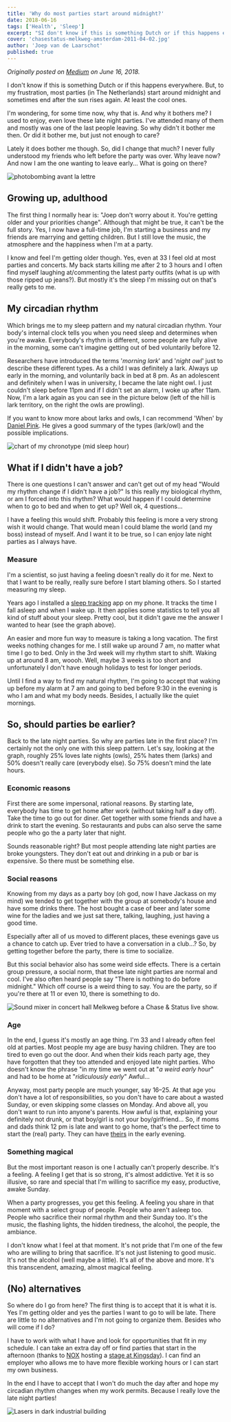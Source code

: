 ```yaml
---
title: 'Why do most parties start around midnight?'
date: 2018-06-16
tags: ['Health', 'Sleep']
excerpt: "SI don't know if this is something Dutch or if this happens everywhere. But, to my frustration, most parties start around midnight and sometimes end after the sun rises again. At least the cool ones."
cover: 'chasestatus-melkweg-amsterdam-2011-04-02.jpg'
author: 'Joep van de Laarschot'
published: true
---
```


*Originally posted on* [*Medium*](https://medium.com/joeplaa/why-do-most-parties-start-around-midnight-59663fdb908a) *on June 16, 2018.*

I don't know if this is something Dutch or if this happens everywhere. But, to my frustration, most parties (in The Netherlands) start around midnight and sometimes end after the sun rises again. At least the cool ones.

I'm wondering, for some time now, why that is. And why it bothers me? I used to enjoy, even love these late night parties. I've attended many of them and mostly was one of the last people leaving. So why didn't it bother me then. Or did it bother me, but just not enough to care?

Lately it does bother me though. So, did I change that much? I never fully understood my friends who left before the party was over. Why leave now? And now I am the one wanting to leave early... What is going on there?

![photobombing avant la lettre](veertje-at-elekt-2009.jpg "Once upon a time in the pre-selfie age, we had a mascot who photobombed a lot of pictures.")

## Growing up, adulthood

The first thing I normally hear is: "Joep don't worry about it. You're getting older and your priorities change". Although that might be true, it can't be the full story. Yes, I now have a full-time job, I'm starting a business and my friends are marrying and getting children. But I still love the music, the atmosphere and the happiness when I'm at a party.

I know and feel I'm getting older though. Yes, even at 33 I feel old at most parties and concerts. My back starts killing me after 2 to 3 hours and I often find myself laughing at/commenting the latest party outfits (what is up with those ripped up jeans?). But mostly it's the sleep I'm missing out on that's really gets to me.

## My circadian rhythm

Which brings me to my sleep pattern and my natural circadian rhythm. Your body's internal clock tells you when you need sleep and determines when you're awake. Everybody's rhythm is different, some people are fully alive in the morning, some can't imagine getting out of bed voluntarily before 12.

Researchers have introduced the terms '*morning lark*' and '*night owl*' just to describe these different types. As a child I was definitely a lark. Always up early in the morning, and voluntarily back in bed at 8 pm. As an adolescent and definitely when I was in university, I became the late night owl. I just couldn't sleep before 11pm and if I didn't set an alarm, I woke up after 11am. Now, I'm a lark again as you can see in the picture below (left of the hill is lark territory, on the right the owls are prowling).

If you want to know more about larks and owls, I can recommend 'When' by [Daniel Pink](https://en.wikipedia.org/wiki/Daniel_H._Pink?wprov=sfla1). He gives a good summary of the types (lark/owl) and the possible implications.

![chart of my chronotype (mid sleep hour)](my-chronotype.jpeg "I'm a morning lark")

## What if I didn't have a job?

There is one questions I can't answer and can't get out of my head "Would my rhythm change if I didn't have a job?" Is this really my biological rhythm, or am I forced into this rhythm? What would happen if I could determine when to go to bed and when to get up? Well ok, 4 questions...

I have a feeling this would shift. Probably this feeling is more a very strong wish it would change. That would mean I could blame the world (and my boss) instead of myself. And I want it to be true, so I can enjoy late night parties as I always have.

### Measure

I'm a scientist, so just having a feeling doesn't really do it for me. Next to that I want to be really, really sure before I start blaming others. So I started measuring my sleep.

Years ago I installed a [sleep tracking](https://play.google.com/store/apps/details?id=com.urbandroid.sleep) app on my phone. It tracks the time I fall asleep and when I wake up. It then applies some statistics to tell you all kind of stuff about your sleep. Pretty cool, but it didn't gave me the answer I wanted to hear (see the graph above).

An easier and more fun way to measure is taking a long vacation. The first weeks nothing changes for me. I still wake up around 7 am, no matter what time I go to bed. Only in the 3rd week will my rhythm start to shift. Waking up at around 8 am, woooh. Well, maybe 3 weeks is too short and unfortunately I don't have enough holidays to test for longer periods.

Until I find a way to find my natural rhythm, I'm going to accept that waking up before my alarm at 7 am and going to bed before 9:30 in the evening is who I am and what my body needs. Besides, I actually like the quiet mornings.

## So, should parties be earlier?

Back to the late night parties. So why are parties late in the first place? I'm certainly not the only one with this sleep pattern. Let's say, looking at the graph, roughly 25% loves late nights (owls), 25% hates them (larks) and 50% doesn't really care (everybody else). So 75% doesn't mind the late hours.

### Economic reasons

First there are some impersonal, rational reasons. By starting late, everybody has time to get home after work (without taking half a day off). Take the time to go out for diner. Get together with some friends and have a drink to start the evening. So restaurants and pubs can also serve the same people who go the a party later that night.

Sounds reasonable right? But most people attending late night parties are broke youngsters. They don't eat out and drinking in a pub or bar is expensive. So there must be something else.

### Social reasons

Knowing from my days as a party boy (oh god, now I have Jackass on my mind) we tended to get together with the group at somebody's house and have some drinks there. The host bought a case of beer and later some wine for the ladies and we just sat there, talking, laughing, just having a good time.

Especially after all of us moved to different places, these evenings gave us a chance to catch up. Ever tried to have a conversation in a club...? So, by getting together before the party, there is time to socialize.

But this social behavior also has some weird side effects. There is a certain group pressure, a social norm, that these late night parties are normal and cool. I've also often heard people say "There is nothing to do before midnight." Which off course is a weird thing to say. You are the party, so if you're there at 11 or even 10, there is something to do.

![Sound mixer in concert hall Melkweg before a Chase & Status live show.](chasestatus-melkweg-amsterdam-2011-04-02.jpg "This happens when you go early. You can have a nice view of a soundboard though. And follow the shiny lights along the floor.")

### Age

In the end, I guess it's mostly an age thing. I'm 33 and I already often feel old at parties. Most people my age are busy having children. They are too tired to even go out the door. And when their kids reach party age, they have forgotten that they too attended and enjoyed late night parties. Who doesn't know the phrase "in my time we went out at "*a weird early hour*" and had to be home at "*ridiculously early*" Awful...

Anyway, most party people are much younger, say 16–25. At that age you don't have a lot of responsibilities, so you don't have to care about a wasted Sunday, or even skipping some classes on Monday. And above all, you don't want to run into anyone's parents. How awful is that, explaining your definitely not drunk, or that boy/girl is not your boy/girlfriend... So, if moms and dads think 12 pm is late and want to go home, that's the perfect time to start the (real) party. They can have [theirs](https://40up.nl/) in the early evening.

### Something magical

But the most important reason is one I actually can't properly describe. It's a feeling. A feeling I get that is so strong, it's almost addictive. Yet it is so illusive, so rare and special that I'm willing to sacrifice my easy, productive, awake Sunday.

When a party progresses, you get this feeling. A feeling you share in that moment with a select group of people. People who aren't asleep too. People who sacrifice their normal rhythm and their Sunday too. It's the music, the flashing lights, the hidden tiredness, the alcohol, the people, the ambiance.

I don't know what I feel at that moment. It's not pride that I'm one of the few who are willing to bring that sacrifice. It's not just listening to good music. It's not the alcohol (well maybe a little). It's all of the above and more. It's this transcendent, amazing, almost magical feeling.

## (No) alternatives

So where do I go from here? The first thing is to accept that it is what it is. Yes I'm getting older and yes the parties I want to go to will be late. There are little to no alternatives and I'm not going to organize them. Besides who will come if I do?

I have to work with what I have and look for opportunities that fit in my schedule. I can take an extra day off or find parties that start in the afternoon (thanks to [NOX](https://www.facebook.com/NOXbass/) hosting a [stage at Kingsday](https://www.facebook.com/events/220299298505835/)). I can find an employer who allows me to have more flexible working hours or I can start my own business.

In the end I have to accept that I won't do much the day after and hope my circadian rhythm changes when my work permits. Because I really love the late night parties!

![Lasers in dark industrial building](laser-at-nox-kingsday.jpg "NOX during Kingsday")

